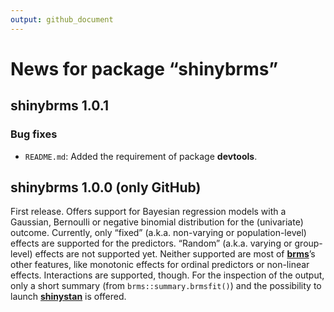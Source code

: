 ```yaml
---
output: github_document
---
```


<!-- NEWS.md is generated from NEWS.Rmd. Please edit that file -->

# News for package "shinybrms"

## shinybrms 1.0.1

### Bug fixes

* `README.md`: Added the requirement of package **devtools**.

## shinybrms 1.0.0 (only GitHub)

First release. Offers support for Bayesian regression models with a Gaussian, Bernoulli or negative binomial distribution for the (univariate) outcome. Currently, only "fixed" (a.k.a. non-varying or population-level) effects are supported for the predictors. "Random" (a.k.a. varying or group-level) effects are not supported yet. Neither supported are most of [**brms**](https://cran.r-project.org/web/packages/brms/index.html)'s other features, like monotonic effects for ordinal predictors or non-linear effects. Interactions are supported, though. For the inspection of the output, only a short summary (from `brms::summary.brmsfit()`) and the possibility to launch [**shinystan**](https://cran.r-project.org/web/packages/shinystan/index.html) is offered.
